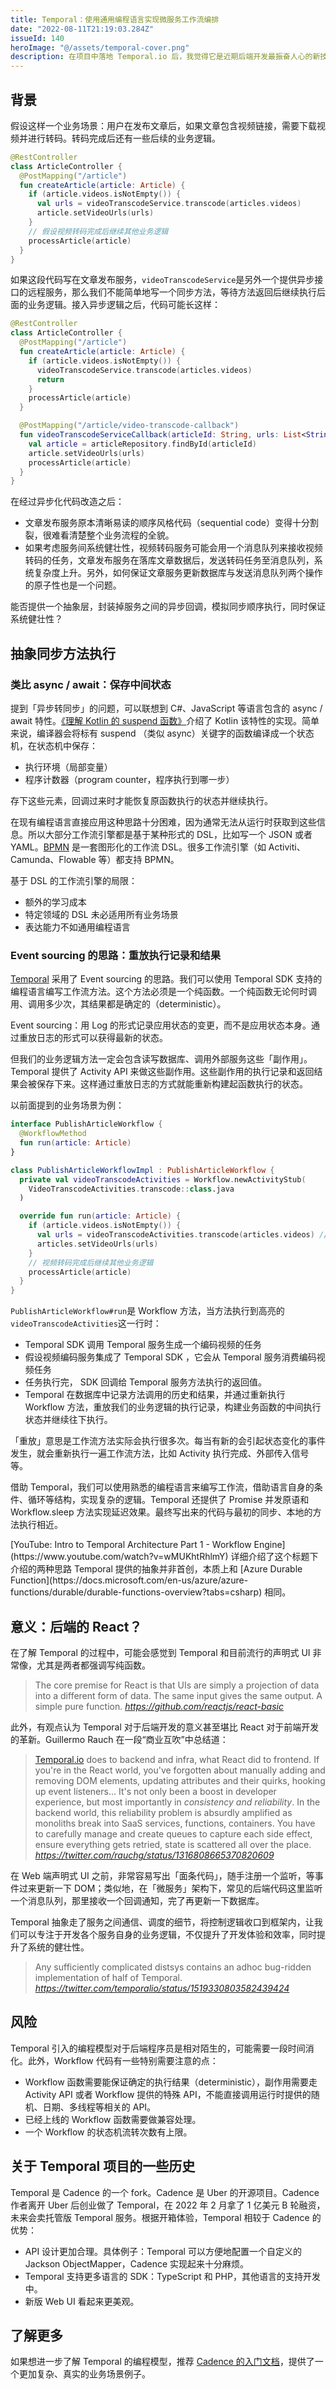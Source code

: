 ```yaml
---
title: Temporal：使用通用编程语言实现微服务工作流编排
date: "2022-08-11T21:19:03.284Z"
issueId: 140
heroImage: "@/assets/temporal-cover.png"
description: 在项目中落地 Temporal.io 后，我觉得它是近期后端开发最振奋人心的新技术
---
```



## 背景

假设这样一个业务场景：用户在发布文章后，如果文章包含视频链接，需要下载视频并进行转码。转码完成后还有一些后续的业务逻辑。

```kotlin
@RestController
class ArticleController {
  @PostMapping("/article")
  fun createArticle(article: Article) {
    if (article.videos.isNotEmpty()) {
      val urls = videoTranscodeService.transcode(articles.videos)
      article.setVideoUrls(urls)
    }
    // 假设视频转码完成后继续其他业务逻辑
    processArticle(article)
  }
}
```

如果这段代码写在文章发布服务，`videoTranscodeService`是另外一个提供异步接口的远程服务，那么我们不能简单地写一个同步方法，等待方法返回后继续执行后面的业务逻辑。接入异步逻辑之后，代码可能长这样：

```kotlin
@RestController
class ArticleController {
  @PostMapping("/article")
  fun createArticle(article: Article) {
    if (article.videos.isNotEmpty()) {
      videoTranscodeService.transcode(articles.videos)
      return
    }
    processArticle(article)
  }

  @PostMapping("/article/video-transcode-callback")
  fun videoTranscodeServiceCallback(articleId: String, urls: List<String>) {
    val article = articleRepository.findById(articleId)
    article.setVideoUrls(urls)
    processArticle(article)
  }
}
```

在经过异步化代码改造之后：

- 文章发布服务原本清晰易读的顺序风格代码（sequential code）变得十分割裂，很难看清楚整个业务流程的全貌。
- 如果考虑服务间系统健壮性，视频转码服务可能会用一个消息队列来接收视频转码的任务，文章发布服务在落库文章数据后，发送转码任务至消息队列，系统复杂度上升。另外，如何保证文章服务更新数据库与发送消息队列两个操作的原子性也是一个问题。

<PullQuote emoji="🤔">
  能否提供一个抽象层，封装掉服务之间的异步回调，模拟同步顺序执行，同时保证系统健壮性？
</PullQuote>

## 抽象同步方法执行

### 类比 async / await：保存中间状态

提到「异步转同步」的问题，可以联想到 C#、JavaScript 等语言包含的 async / await 特性。[《理解 Kotlin 的 suspend 函数》](/posts/understanding-kotlin-suspend-functions/)介绍了 Kotlin 该特性的实现。简单来说，编译器会将标有 suspend （类似 async）关键字的函数编译成一个状态机，在状态机中保存：

- 执行环境（局部变量）
- 程序计数器（program counter，程序执行到哪一步）

存下这些元素，回调过来时才能恢复原函数执行的状态并继续执行。

在现有编程语言直接应用这种思路十分困难，因为通常无法从运行时获取到这些信息。所以大部分工作流引擎都是基于某种形式的 DSL，比如写一个 JSON 或者 YAML。[BPMN](https://en.wikipedia.org/wiki/Business_Process_Model_and_Notation) 是一套图形化的工作流 DSL。很多工作流引擎（如 Activiti、Camunda、Flowable 等）都支持 BPMN。

基于 DSL 的工作流引擎的局限：

- 额外的学习成本
- 特定领域的 DSL 未必适用所有业务场景
- 表达能力不如通用编程语言

### Event sourcing 的思路：重放执行记录和结果

[Temporal](https://temporal.io) 采用了 Event sourcing 的思路。我们可以使用 Temporal SDK 支持的编程语言编写工作流方法。这个方法必须是一个纯函数。一个纯函数无论何时调用、调用多少次，其结果都是确定的（deterministic）。

<PullQuote emoji="📖">
  Event sourcing：用 Log 的形式记录应用状态的变更，而不是应用状态本身。通过重放日志的形式可以获得最新的状态。
</PullQuote>

但我们的业务逻辑方法一定会包含读写数据库、调用外部服务这些「副作用」。Temporal 提供了 Activity API 来做这些副作用。这些副作用的执行记录和返回结果会被保存下来。这样通过重放日志的方式就能重新构建起函数执行的状态。

以前面提到的业务场景为例：

```kotlin
interface PublishArticleWorkflow {
  @WorkflowMethod
  fun run(article: Article)
}

class PublishArticleWorkflowImpl : PublishArticleWorkflow {
  private val videoTranscodeActivities = Workflow.newActivityStub(
    VideoTranscodeActivities.transcode::class.java
  )

  override fun run(article: Article) {
    if (article.videos.isNotEmpty()) {
      val urls = videoTranscodeActivities.transcode(articles.videos) // highlight-line
      articles.setVideoUrls(urls)
    }
    // 视频转码完成后继续其他业务逻辑
    processArticle(article)
  }
}
```

`PublishArticleWorkflow#run`是 Workflow 方法，当方法执行到高亮的`videoTranscodeActivities`这一行时：

- Temporal SDK 调用 Temporal 服务生成一个编码视频的任务
- 假设视频编码服务集成了 Temporal SDK ，它会从 Temporal 服务消费编码视频任务
- 任务执行完， SDK 回调给 Temporal 服务方法执行的返回值。
- Temporal 在数据库中记录方法调用的历史和结果，并通过重新执行 Workflow 方法，重放我们的业务逻辑的执行记录，构建业务函数的中间执行状态并继续往下执行。

<PullQuote emoji="🔑">
  「重放」意思是工作流方法实际会执行很多次。每当有新的会引起状态变化的事件发生，就会重新执行一遍工作流方法，比如 Activity 执行完成、外部传入信号等。
</PullQuote>

借助 Temporal，我们可以使用熟悉的编程语言来编写工作流，借助语言自身的条件、循环等结构，实现复杂的逻辑。Temporal 还提供了 Promise 并发原语和 Workflow.sleep 方法实现延迟效果。最终写出来的代码与最初的同步、本地的方法执行相近。

<PullQuote emoji="🔗">
  [YouTube: Intro to Temporal Architecture Part 1 - Workflow Engine](https://www.youtube.com/watch?v=wMUKhtRhlmY) 详细介绍了这个标题下介绍的两种思路
</PullQuote>

<PullQuote emoji="📖">
  Temporal 提供的抽象并非首创，本质上和 [Azure Durable Function](https://docs.microsoft.com/en-us/azure/azure-functions/durable/durable-functions-overview?tabs=csharp) 相同。
</PullQuote>

## 意义：后端的 React？

在了解 Temporal 的过程中，可能会感觉到 Temporal 和目前流行的声明式 UI 非常像，尤其是两者都强调写纯函数。

> The core premise for React is that UIs are simply a projection of data into a different form of data. The same input gives the same output. A simple pure function.
> <cite>https://github.com/reactjs/react-basic</cite>
>


此外，有观点认为 Temporal 对于后端开发的意义甚至堪比 React 对于前端开发的革新。Guillermo Rauch 在一段“商业互吹”中总结道：

> [Temporal.io](http://temporal.io) does to backend and infra, what React did to frontend. If you're in the React world, you've forgotten about manually adding and removing DOM elements, updating attributes and their quirks, hooking up event listeners… It's not only been a boost in developer experience, but most importantly in *consistency and reliability*. In the backend world, this reliability problem is absurdly amplified as monoliths break into SaaS services, functions, containers. You have to carefully manage and create queues to capture each side effect, ensure everything gets retried, state is scattered all over the place.
> <cite>https://twitter.com/rauchg/status/1316808665370820609</cite>
>

在 Web 端声明式 UI 之前，非常容易写出「面条代码」，随手注册一个监听，等事件过来更新一下 DOM；类似地，在「微服务」架构下，常见的后端代码这里监听一个消息队列，那里接收一个回调通知，完了再更新一下数据库。

Temporal  抽象走了服务之间通信、调度的细节，将控制逻辑收口到框架内，让我们可以专注于开发各个服务自身的业务逻辑，不仅提升了开发体验和效率，同时提升了系统的健壮性。

> Any sufficiently complicated distsys contains an adhoc bug-ridden implementation of half of Temporal.
> <cite>https://twitter.com/temporalio/status/1519330803582439424</cite>
>

## 风险

Temporal 引入的编程模型对于后端程序员是相对陌生的，可能需要一段时间消化。此外，Workflow 代码有一些特别需要注意的点：

- Workflow 函数需要能保证确定的执行结果（deterministic），副作用需要走 Activity API 或者 Workflow 提供的特殊 API，不能直接调用运行时提供的随机、日期、多线程等相关的 API。
- 已经上线的 Workflow 函数需要做兼容处理。
- 一个 Workflow 的状态机流转次数有上限。

## 关于 Temporal 项目的一些历史

Temporal 是 Cadence 的一个 fork。Cadence 是 Uber 的开源项目。Cadence 作者离开 Uber 后创业做了 Temporal，在 2022 年 2 月拿了 1 亿美元 B 轮融资，未来会卖托管版 Temporal 服务。根据开箱体验，Temporal 相较于 Cadence 的优势：

- API 设计更加合理。具体例子：Temporal 可以方便地配置一个自定义的 Jackson ObjectMapper，Cadence 实现起来十分麻烦。
- Temporal 支持更多语言的 SDK：TypeScript 和 PHP，其他语言的支持开发中。
- 新版 Web UI 看起来更美观。

## 了解更多

如果想进一步了解 Temporal 的编程模型，推荐 [Cadence 的入门文档](https://cadenceworkflow.io/docs/concepts/workflows/#example)，提供了一个更加复杂、真实的业务场景例子。

